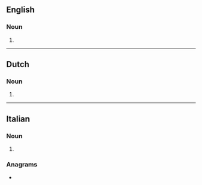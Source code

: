 ==English==

===Noun===
{{head|en|noun form}}

# {{plural of|consigliere|lang=en}}

----

==Dutch==

===Noun===
{{head|nl|noun plural form}}

# {{plural of|nl|consigliere}}

----

==Italian==

===Noun===
{{head|it|noun plural form|g=m|g2=f}}

# {{plural of|consigliere|lang=it}}

===Anagrams===
* {{l|it|ingelosirci}}